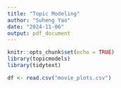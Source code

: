 ```yaml
---
title: "Topic Modeling"
author: "Suheng Yao"
date: "2024-11-06"
output: pdf_document
---
```


```r
knitr::opts_chunk$set(echo = TRUE)
library(topicmodels)
library(tidytext)
```

```r
df <- read.csv("movie_plots.csv")
```

```r

```

